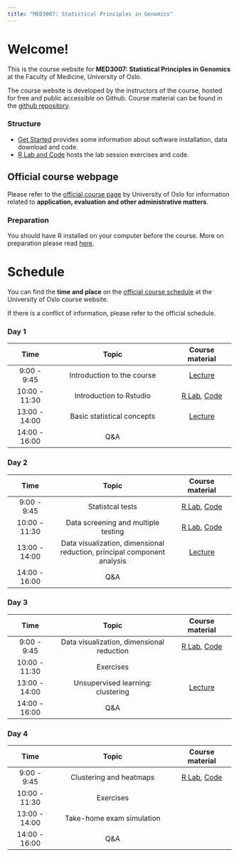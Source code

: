 ```yaml
---
title: "MED3007: Statistical Principles in Genomics"
---
```


# Welcome!

This is the course website for **MED3007: Statistical Principles in Genomics** at the Faculty of Medicine, University of Oslo. 

The course website is developed by the instructors of the course, hosted for free and public accessible on Github. Course material can be found in the [github repository](https://github.com/ocbe-uio/course_med3007).

### Structure

* [Get Started]() provides some information about software installation, data download and code.
* [R Lab and Code]() hosts the lab session exercises and code.


::: callout-note
## Official course webpage

Please refer to the [official course page](https://www.uio.no/studier/emner/medisin/med/MED3007/) by University of Oslo for information related to **application, evaluation and other administrative matters**.

:::

### Preparation

You should have R installed on your computer before the course. More on preparation please read [here]().


# Schedule

You can find the **time and place** on the [official course schedule](https://www.uio.no/studier/emner/medisin/med/MED3007/v24/timeplan/index.html) at the University of Oslo course website. 

If there is a conflict of information, please refer to the official schedule.

### Day 1

|     Time      |                 Topic                |  Course material  |
|:-------------:|:------------------------------------:|:-----------------:|
| 9:00 - 9:45   | Introduction to the course | [Lecture]()                  |
| 10:00 - 11:30  | Introduction to Rstudio  | [R Lab](), [Code]() |
| 13:00 - 14:00  | Basic statistical concepts   | [Lecture]()  |
| 14:00 - 16:00  | Q&A | |



### Day 2

|     Time      |                 Topic                |  Course material  |
|:-------------:|:------------------------------------:|:-----------------:|
| 9:00 - 9:45   | Statistcal tests  | [R Lab](), [Code]()  |
| 10:00 - 11:30  | Data screening and multiple testing  | [R Lab](), [Code]()  |
| 13:00 - 14:00  | Data visualization, dimensional reduction, principal component analysis | [Lecture]()   |
| 14:00 - 16:00  | Q&A | |



### Day 3

|     Time      |                 Topic                |  Course material  |
|:-------------:|:------------------------------------:|:-----------------:|
| 9:00 - 9:45   | Data visualization, dimensional reduction |  [R Lab](), [Code]() |
| 10:00 - 11:30  | Exercises  |  |
| 13:00 - 14:00  | Unsupervised learning: clustering   |  [Lecture]()  |
| 14:00 - 16:00  | Q&A | |

### Day 4

|     Time      |                 Topic                |  Course material  |
|:-------------:|:------------------------------------:|:-----------------:|
| 9:00 - 9:45   | Clustering and heatmaps |  [R Lab](), [Code]() |
| 10:00 - 11:30  | Exercises  |  |
| 13:00 - 14:00  | Take-home exam simulation   |  |
| 14:00 - 16:00  | Q&A | |



